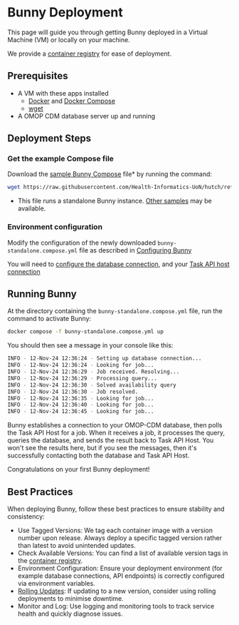 
# Bunny Deployment

This page will guide you through getting Bunny deployed in a Virtual Machine (VM) or locally on your machine.

<Callout emoji="🐇">We provide a [container registry](https://github.com/Health-Informatics-UoN/hutch-bunny/pkgs/container/hutch%2Fbunny) for ease of deployment.</Callout>

## Prerequisites

- A VM with these apps installed
  - [Docker](https://knowledgebase.aridhia.io/workspaces/analysing-data/virtual-machines/installing-software-on-virtual-machines/installing-docker-on-your-virtual-machine) and [Docker Compose](https://docs.docker.com/compose/install/)
  - [wget](https://phoenixnap.com/kb/wget-command-with-examples#:~:text=wget%20is%20a%20free%20GNU,this%20tutorial%20uses%20Ubuntu%2022.04)
- A OMOP CDM database server up and running


## Deployment Steps

### Get the example Compose file

Download the [sample Bunny Compose](https://raw.githubusercontent.com/Health-Informatics-UoN/hutch/refs/heads/main/samples/Bunny/bunny-standalone.compose.yml) file* by running the command:

```bash copy
wget https://raw.githubusercontent.com/Health-Informatics-UoN/hutch/refs/heads/main/samples/Bunny/bunny-standalone.compose.yml
```

* This file runs a standalone Bunny instance. [Other samples](https://github.com/Health-Informatics-UoN/hutch/tree/main/samples/Bunny) may be available.

### Environment configuration

Modify the configuration of the newly downloaded `bunny-standalone.compose.yml` file as described in [Configuring Bunny](/bunny/config)

You will need to [configure the database connection](/bunny/config#database), and your [Task API host connection](/bunny/config#task)

## Running Bunny

At the directory containing the `bunny-standalone.compose.yml` file, run the command to activate Bunny:

```bash copy
docker compose -f bunny-standalone.compose.yml up
```

You should then see a message in your console like this:

```bash
INFO - 12-Nov-24 12:36:24 - Setting up database connection...
INFO - 12-Nov-24 12:36:24 - Looking for job...
INFO - 12-Nov-24 12:36:29 - Job received. Resolving...
INFO - 12-Nov-24 12:36:29 - Processing query...
INFO - 12-Nov-24 12:36:30 - Solved availability query
INFO - 12-Nov-24 12:36:30 - Job resolved.
INFO - 12-Nov-24 12:36:35 - Looking for job...
INFO - 12-Nov-24 12:36:40 - Looking for job...
INFO - 12-Nov-24 12:36:45 - Looking for job...
```

Bunny establishes a connection to your OMOP-CDM database, then polls the Task API Host for a job.
When it receives a job, it processes the query, queries the database, and sends the result back to Task API Host.
You won't see the results here, but if you see the messages, then it's successfully contacting both the database and Task API Host.

<Callout emoji="🎉">Congratulations on your first Bunny deployment!</Callout>

## Best Practices

When deploying Bunny, follow these best practices to ensure stability and consistency:

- Use Tagged Versions: We tag each container image with a version number upon release. Always deploy a specific tagged version rather than latest to avoid unintended updates.
- Check Available Versions: You can find a list of available version tags in the [container registry](https://github.com/Health-Informatics-UoN/hutch-bunny/pkgs/container/hutch%2Fbunny).
- Environment Configuration: Ensure your deployment environment (for example database connections, API endpoints) is correctly configured via environment variables.
- [Rolling Updates](how_to/update): If updating to a new version, consider using rolling deployments to minimise downtime.
- Monitor and Log: Use logging and monitoring tools to track service health and quickly diagnose issues.
